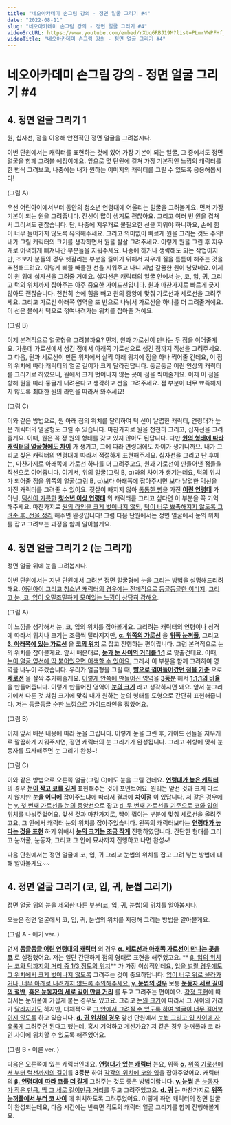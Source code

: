 ```yaml
---
title: "네오아카데미 손그림 강의 - 정면 얼굴 그리기 #4"
date: "2022-08-11"
slug: "네오아카데미 손그림 강의 - 정면 얼굴 그리기 #4"
videoSrcURL: https://www.youtube.com/embed/rXUq6RBJ19M?list=PLmrVWPFHf_oG1Im06PQ7hAGe8cLjRr_b5
videoTitle: "네오아카데미 손그림 강의 - 정면 얼굴 그리기 #4"
---
```


# 네오아카데미 손그림 강의 - 정면 얼굴 그리기 #4

## 4. 정면 얼굴 그리기 1
원, 십자선, 점을 이용해 안전적인 정면 얼굴을 그려봅시다.

이번 단원에서는 캐릭터를 표현하는 것에 있어 가장 기본이 되는 얼굴, 그 중에서도 정면 얼굴을 함께 그려볼 예정이에요. 앞으로 몇 단원에 걸쳐 가장 기본적인 느낌의 캐릭터를 한 번씩 그려보고, 나중에는 내가 원하는 이미지의 캐릭터를 그릴 수 있도록 응용해봅시다! 

(그림 A)

우선 어린아이에서부터 동안의 청소년 연령대에 어울리는 얼굴을 그려볼게요.
먼저 가장 기본이 되는 원을 그려줍니다. 잔선이 많이 생겨도 괜찮아요. 그리고 여러 번 원을 겹쳐서 그리셔도 괜찮습니다. 단, 나중에 지우개로 불필요한 선을 지워야 하니까요, 손에 힘이 너무 들어가지 않도록 유의해주세요. 그리고 의미없이 빠르게 원을 그리는 것도 주의! 내가 그릴 캐릭터의 크기를 생각하면서 원을 살살 그려주세요. 이렇게 원을 그린 후 지우개로 어색하게 삐져나간 부분들을 지워주세요. 나중에 하거나 생략해도 되는 작업이지만, 초보자 분들의 경우 헷갈리는 부분을 줄이기 위해서 지우개 질을 틈틈이 해주는 것을 추천해드려요. 이렇게 삐뚤 빼둘한 선을 지워주고 나니 제법 갈끔한 원이 남았네요. 이제 이 원 위에 십자선을 그려줄 거예요. 십자선은 캐릭터의 얼굴 안에서 눈, 코, 입, 귀, 그리고 턱의 위치까지 잡아주는 아주 중요한 가이드선입니다. 원과 마찬가지로 빠르게 긋지 않아도 괜찮습니다. 천천히 손에 힘을 빼고 원의 중앙에 맞춰 가로선과 세로선을 그려주세요. 그리고 가로선 아래쪽 영역을 또 반으로 나눠서 가로선을 하나를 더 그려줄거예요. 이 선은 볼에서 턱으로 꺾여내려가는 위치를 잡아줄 거예요.

(그림 B)

이제 본격적으로 얼굴형을 그려볼까요?
먼저, 원과 가로선이 만나는 두 점을 이어줄게요. 가운데 가로선에서 생긴 점에서 아래쪽 가로선으로 생긴 점까지 직선을 그려주세요. 그 다음, 원과 세로선이 만든 위치에서 살짝 아래 위치에 점을 하나 찍어줄 건데요, 이 점의 위치에 따라 캐릭터의 얼굴 길이가 크게 달라진답니다. 둥글둥글 어린 인상의 캐릭터를 그리기로 하였으니, 원에서 크게 벗어나지 않는 곳에 점을 찍어줄게요. 이제 이 점을 향해 원을 따라 둥글게 내려온다고 생각하고 선을 그려주세요. 점 부분이 너무 뾰족해지지 않도록 최대한 원의 라인을 따라서 와주세요! 

(그림 C)

이와 같은 방법으로, 원 아래 점의 위치를 달리하여 턱 선이 날렵한 캐릭터, 연령대가 높은 캐릭터의 얼굴형도 그릴 수 있습니다. 마찬가지로 원을 천천히 그리고, 십자선을 그려줄게요. 이때, 원은 꼭 정 원의 형태를 갖고 있지 않아도 된답니다. 다만 **<u>원의 형태에 따라</u>** **<u>캐릭터의 얼굴형에도 차이</u>** 가 생기고, 그에 따라 연령대에도 차이가 생기니까요. 내가 그리고 싶은 캐릭터의 연령대에 따라서 적절하게 표현해주세요. 십자선을 그리고 난 후에는, 마찬가지로 아래쪽에 가로선 하나를 더 그려주고요, 원과 가로선이 만들어낸 점들을 직선으로 이어줍니다. 여기서, 위의 얼굴(그림 B, α)과의 차이가 생기는데요, 턱의 위치가 되어줄 점을 위쪽의 얼굴(그림 B, α)보다 아래쪽에 잡아주시면 보다 날렵한 턱선을 가진 캐릭터를 그려줄 수 있어요. 젖살이 빠지지 않아 <u>통통한 뺨</u>을 가진 **<u>어린 연령대</u>** 가 아닌, <u>턱선이 갸름한</u> **<u>청소년 이상 연령대</u>** 의 캐릭터를 그리고 싶다면 이 부분을 꼭 기억해주세요. 마찬가지로 <u>원의 라인을 크게 벗어나지 않되</u>, <u>턱이 너무 뾰족해지지 않도록 그려준 후, 선을 정리</u> 해주면 완성입니다! 그럼 다음 단원에서는 정면 얼굴에서 눈의 위치를 잡고 그려보는 과정을 함께 알아볼게요.

## 4. 정면 얼굴 그리기 2 (눈 그리기)
정면 얼굴 위에 눈을 그려봅시다.

이번 단원에서는 지난 단원에서 그려본 정면 얼굴형에 눈을 그리는 방법을 설명해드리려 해요. <u>어린아이 그리고 청소년 캐릭터의 경우에는 전체적으로 둥글둥글한 이미지</u>, <u>그리고 눈, 코, 입이 오밀조밀하게 모여있는 느낌이 상당히 강해요</u>. 

(그림 A)

이 느낌을 생각해서 눈, 코, 입의 위치를 잡아볼게요. 그리려는 캐릭터의 연령이나 성격에 따라서 위치나 크기는 조금씩 달라지지만,  **<u>α. 위쪽의 가로선</u>** 을 **<u>위쪽 눈꺼풀</u>**, 그리고 **<u>β. 아래쪽에 있는 가로선</u>** 을 **<u>코의 위치</u>** 로 잡고 진행하는 편이랍니다. 그럼 본격적으로 눈의 위치를 잡아볼게요. 앞서 배운대로, **<u>눈과 눈 사이의 거리를 1:1</u>** 로 맞출건데요. 이때, <u>눈이 얼굴 옆선에 딱 붙어있으면 어색할 수 있어요.</u> 그래서 이 부분을 함께 고려하여 영역을 나누어 주겠습니다. 우리가 얼굴형을 그릴 때, **<u>뺨으로 꺾여들어갔던 점을 기준</u>** 으로 **<u>세로선</u>** 을 살짝 추가해줄게요. <u>이렇게 안쪽에 만들어진 영역</u>을 **<u>3등분</u>** 해서 **<u>1:1:1의 비율</u>** 을 만들어줍니다. 이렇게 만들어진 영역이 **<u>눈의 크기</u>** 라고 생각하시면 돼요. 앞서 눈그리기에서 다룬 것 처럼 크기에 맞춰 내가 원하는 눈의 형태를 도형으로 간단히 표현해줍니다. 저는 둥글둥글 순한 느낌으로 가이드라인을 잡았어요. 

(그림 B)

이제 앞서 배운 내용에 따라 눈을 그립니다. 이렇게 눈을 그린 후, 가이드 선들을 지우개로 깔끔하게 지워주시면, 정면 캐릭터의 눈 그리기가 완성됩니다. 그리고 취향에 맞춰 눈동자를 묘사해주면 눈 그리기 완성~!

(그림 C)

이와 같은 방법으로 오른쪽 얼굴(그림 C)에도 눈을 그릴 건데요.
**<u>연령대가 높은 캐릭터</u>** 의 경우 **<u>눈이 작고 코를 길게</u>** 표현해주는 것이 포인트예요. 원리는 앞선 것과 크게 다르지 않지만 **<u>눈을 어디에</u>** 잡아주느냐에 따라서 결과에 **<u>차이점</u>** 이 있답니다. 저 같은 경우에는 <u>γ. 첫 번째 가로선을 눈의 중앙선</u>으로 잡고 <u>d. 두 번째 가로선을 기준으로 코와 입의 위치</u>를 나눠주었어요. 앞선 것과 마찬가지로, 뺨이 꺾이는 부분에 맞춰 세로선을 올려주고요, 그 안에서 캐릭터 눈의 위치를 잡아주었습니다. 왼쪽의 캐릭터보다는 **<u>연령대가 높다는 것을 표현</u>** 하기 위해서 **<u>눈의 크기는 조금 작게</u>** 진행하였답니다. 간단한 형태를 그리고 눈꺼풀, 눈동자, 그리고 그 안에 묘사까지 진행하고 나면 완성~!

다음 단원에서는 정면 얼굴에 코, 입, 귀 그리고 눈썹의 위치를 잡고 그려 넣는 방법에 대해 알아볼게요~~


## 4. 정면 얼굴 그리기 (코, 입, 귀, 눈썹 그리기)
정면 얼굴 위의 눈을 제외한 다른 부분(코, 입, 귀, 눈썹)의 위치를 알아봅시다.

오늘은 정면 얼굴에서 코, 입, 귀, 눈썹의 위치를 지정해 그리는 방법을 알아볼게요.

(그림 A - 애기 ver. )

먼저 **<u>동글동글 어린 연령대의 캐릭터</u>** 의 경우 **<u>α. 세로선과 아래쪽 가로선이 만나는 곳을 코</u>** 로 설정했어요. 저는 일단 간단하게 점의 형태로 표현을 해주었고요. ** <u>β. 입의 위치는 코와 턱까지의 거리 중 1/3 정도의 위치</u>** 가 가장 이상적인데요, <u>입을 벌릴 경우에도 그 위치에서 크게 벗어나지 않도록</u> 그려주는 것이 중요하답니다. <u>입이 너무 위로 올라가거나, 너무 아래로 내려가지 않도록 주의해주세요.</u> **<u>γ. 눈썹의 경우</u>** 보통 **<u>눈동자 세로 길이의 절반</u>**, **<u>혹은 눈동자의 세로 길이 만큼 거리</u>** 를 두고 그려주는 편이에요. <u>감정 표현</u>에 따라서는 눈꺼풀에 가깝게 붙는 경우도 있고요. 그리고 <u>눈의 크기</u>에 따라서 그 사이의 거리가 <u>달라지기도</u> 하지만, 대체적으로 <u>그 안에서 그려질 수 있도록 하여 얼굴이 너무 길어보이지 않도록</u> 하고 있습니다. **<u>d. 귀 위치의 경우</u>** 앞선 단원에서 <u>눈썹 그리고 입 사이에 자유롭게</u> 그려주면 된다고 했는데, 혹시 기억하고 계신가요? 저 같은 경우 눈꺼풀과 코 라인 사이에 위치할 수 있도록 해주었어요.

(그림 B - 어른 ver. ) 

다음은 오른쪽에 있는 캐릭터인데요.
**<u>연령대가 있는 캐릭터</u>** 는요, 위쪽 **<u>α.</u>** <u>위쪽 가로선에서 부터 턱선까지의 길이</u>를 **3등분** 하여 <u>각각의 위치에 코와 입</u>을 잡아주었어요. 캐릭터의 **β<u>. 연령대에 따라 코를 더 길게</u>** 그려주는 것도 좋은 방법이랍니다. **<u>γ. 눈썹</u>** 은 <u>눈동자가 작은 만큼, 딱 그 세로 길이만큼 거리</u>를 두고 그려주었고요. **<u>d. 귀</u>** 는 마찬가지로 **<u>위쪽 눈꺼풀에서 부터 코 사이</u>** 에 위치하도록 그려주었어요. 이렇게 하면 캐릭터의 정면 얼굴이 완성되는데요, 다음 시간에는 반측면 각도의 캐릭터 얼굴 그리기를 함께 진행해볼게요.
